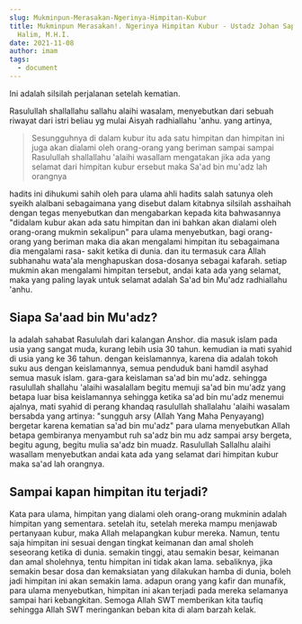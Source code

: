 ```yaml
---
slug: Mukminpun-Merasakan-Ngerinya-Himpitan-Kubur
title: Mukminpun Merasakan!. Ngerinya Himpitan Kubur - Ustadz Johan Saputra
  Halim, M.H.I.
date: 2021-11-08
author: imam
tags:
  - document
---
```

<p>
  <YouTube videoId={"2g811Eo7K8U"} containerClassName={"youtube-container"} />
</p>

Ini adalah silsilah perjalanan setelah kematian.

Rasulullah shallallahu sallahu alaihi wasalam, menyebutkan dari sebuah riwayat dari istri beliau yg mulai Aisyah radhiallahu 'anhu. yang artinya,

> Sesungguhnya di dalam kubur itu ada satu himpitan dan himpitan ini juga akan dialami oleh orang-orang yang beriman sampai sampai Rasulullah shallallahu 'alaihi wasallam mengatakan jika ada yang selamat dari himpitan kubur ersebut maka Sa'ad bin mu'adz lah orangnya

hadits ini dihukumi sahih oleh para ulama ahli hadits salah satunya oleh syeikh alalbani sebagaimana yang disebut dalam kitabnya silsilah asshaihah dengan tegas menyebutkan dan mengabarkan kepada kita bahwasannya "didalam kubur akan ada satu himpitan dan ini bahkan akan dialami oleh orang-orang mukmin sekalipun" para ulama menyebutkan, bagi orang-orang yang beriman maka dia akan mengalami himpitan itu sebagaimana dia mengalami rasa- sakit ketika di dunia. dan itu termasuk cara Allah subhanahu wata'ala menghapuskan dosa-dosanya sebagai kafarah. setiap mukmin akan mengalami himpitan tersebut, andai kata ada yang selamat, maka yang paling layak untuk selamat adalah Sa'ad bin Mu'adz radhiallahu 'anhu.

## Siapa Sa'aad bin Mu'adz?

Ia adalah sahabat Rasululah dari kalangan Anshor. dia masuk islam pada usia yang sangat muda, kurang lebih usia 30 tahun. kemudian ia mati syahid di usia yang ke 36 tahun. dengan keislamannya, karena dia adalah tokoh suku aus dengan keislamannya, semua penduduk bani hamdil asyhad semua masuk islam. gara-gara keislaman sa'ad bin mu'adz. sehingga rasulullah shallahu 'alaihi wasalallam begitu memuji sa'ad bin mu'adz yang betapa luar bisa keislamannya sehingga ketika sa'ad bin mu'adz menemui ajalnya, mati syahid di perang khandaq rasulullah shallalahu 'alaihi wasalam bersabda yang artinya: "sungguh arsy (Allah Yang Maha Penyayang) bergetar karena kematian sa'ad bin mu'adz" para ulama menyebutkan Allah betapa gembiranya menyambut ruh sa'adz bin mu adz sampai arsy bergeta, begitu agung, begitu mulia sa'adz bin muadz. Rasulullah Sallalhu alaihi wasallam menyebutkan andai kata ada yang selamat dari himpitan kubur maka sa'ad lah orangnya.

## Sampai kapan himpitan itu terjadi?

Kata para ulama, himpitan yang dialami oleh orang-orang mukminin adalah himpitan yang sementara. setelah itu, setelah mereka mampu menjawab pertanyaan kubur, maka Allah melapangkan kubur mereka. Namun, tentu saja himpitan ini sesuai dengan tingkat keimanan dan amal sholeh seseorang ketika di dunia. semakin tinggi, atau semakin besar, keimanan dan amal sholehnya, tentu himpitan ini tidak akan lama. sebaliknya, jika semakin besar dosa dan kemaksiatan yang dilakukan hamba di dunia, boleh jadi himpitan ini akan semakin lama. adapun orang yang kafir dan munafik, para ulama menyebutkan, himpitan ini akan terjadi pada mereka selamanya sampai hari kebangkitan. Semoga Allah SWT memberikan kita taufiq sehingga Allah SWT meringankan beban kita di alam barzah kelak.